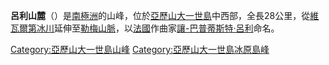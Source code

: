 {{coord|70|49|S|69|38|W|source:GNIS|display=title}}

'''呂利山麓'''（{{lang-en|Lully Foothills}}）是[[南極洲|南極洲]]的山峰，位於[[亞歷山大一世島|亞歷山大一世島]]中西部，全長28公里，從[[維瓦爾第冰川|維瓦爾第冰川]]延伸至[[勒梅山脈|勒梅山脈]]，以[[法國|法國]]作曲家[[讓-巴普蒂斯特·呂利|讓-巴普蒂斯特·呂利]]命名。

{{DEFAULTSORT:Lully Foothills}}
[[Category:亞歷山大一世島山峰|Category:亞歷山大一世島山峰]]
[[Category:亞歷山大一世島冰原島峰|Category:亞歷山大一世島冰原島峰]]


{{AlexanderIsland-geo-stub}}